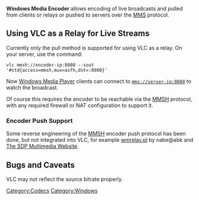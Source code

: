 {{website|Windows Media Encoder|http://www.microsoft.com/windows/windowsmedia/forpros/encoder/default.mspx}}

'''Windows Media Encoder''' allows encoding of live broadcasts and pulled from clients or relays or pushed to servers over the [[MMS]] protocol.

==Using VLC as a Relay for Live Streams==

Currently only the pull method is supported for using VLC as a relay.  On your server, use the command:

<pre>
vlc mmsh://encoder-ip:8080 --sout '#std{access=mmsh,mux=asfh,dst=:8080}'
</pre>

Now [[Windows Media Player]] clients can connect to <code>mms://server-ip:8080</code> to watch the broadcast.

Of course this requires the encoder to be reachable via the [[MMSH]] protocol, with any required firewall or NAT configuration to support it.

===Encoder Push Support===

Some reverse engineering of the [[MMSH]] encoder push protocol has been done, but not integrated into VLC, for example [http://www.abk.nu/~nabe/prog_down/wmrelay.pl wmrelay.pl] by nabe@abk and [http://sdp.ppona.com/ The SDP Multimedia Website].

==Bugs and Caveats==

VLC may not reflect the source bitrate properly.  {{forum|18087}}

[[Category:Codecs]]
[[Category:Windows]]